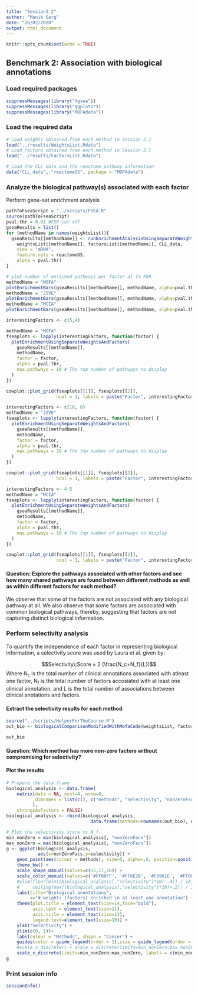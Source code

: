 ```yaml
---
title: "Session3_2"
author: "Manik Garg"
date: "26/02/2020"
output: html_document
---
```


```r
knitr::opts_chunk$set(echo = TRUE)
```

## Benchmark 2: Association with biological annotations

### Load required packages
```r
suppressMessages(library("fgsea"))
suppressMessages(library("ggplot2"))
suppressMessages(library("MOFAdata"))
```

### Load the required data
```r
# Load weights obtained from each method in Session 2.1 
load("../results/WeightsList.Rdata")
# Load factors obtained from each method in Session 2.1 
load("../results/FactorsList.Rdata")
```

```r
# Load the CLL data and the reactome pathway information
data("CLL_data", "reactomeGS", package = "MOFAdata")
```

### Analyze the biological pathway(s) associated with each factor

Perform gene-set enrichment analysis
```r
pathToFseaScript = "../scripts/FSEA.R"
source(pathToFseaScript)
pval.thr = 0.01 #FDR cut-off
gseaResults = list()
for (methodName in names(weightsList)){
  gseaResults[[methodName]] <- runEnrichmentAnalysisUsingSeparateWeightsAndFactors(
    weightsList[[methodName]], factorsList[[methodName]], CLL_data,
    view = "mRNA",
    feature.sets = reactomeGS,
    alpha = pval.thr)
}
```

```r
# plot number of enriched pathways per factor at 1% FDR
methodName = "MOFA"
plotEnrichmentBars(gseaResults[[methodName]], methodName, alpha=pval.thr)
methodName = "JIVE"
plotEnrichmentBars(gseaResults[[methodName]], methodName, alpha=pval.thr)
methodName = "MCIA"
plotEnrichmentBars(gseaResults[[methodName]], methodName, alpha=pval.thr)
```


```r
interestingFactors <- c(5,4)

methodName = "MOFA"
fseaplots <- lapply(interestingFactors, function(factor) {
  plotEnrichmentUsingSeparateWeightsAndFactors(
    gseaResults[[methodName]],
    methodName,
    factor = factor,
    alpha = pval.thr,
    max.pathways = 10 # The top number of pathways to display
  )
})

cowplot::plot_grid(fseaplots[[1]], fseaplots[[2]],
                   ncol = 1, labels = paste("Factor", interestingFactors))

interestingFactors <- c(10, 8)
methodName = "JIVE"
fseaplots <- lapply(interestingFactors, function(factor) {
  plotEnrichmentUsingSeparateWeightsAndFactors(
    gseaResults[[methodName]],
    methodName,
    factor = factor,
    alpha = pval.thr,
    max.pathways = 10 # The top number of pathways to display
  )
})

cowplot::plot_grid(fseaplots[[1]], fseaplots[[2]],
                   ncol = 1, labels = paste("Factor", interestingFactors))

interestingFactors <- 4:5
methodName = "MCIA"
fseaplots <- lapply(interestingFactors, function(factor) {
  plotEnrichmentUsingSeparateWeightsAndFactors(
    gseaResults[[methodName]],
    methodName,
    factor = factor,
    alpha = pval.thr,
    max.pathways = 10 # The top number of pathways to display
  )
})

cowplot::plot_grid(fseaplots[[1]], fseaplots[[2]],
                   ncol = 1, labels = paste("Factor", interestingFactors))
```

#### Question: Explore the pathways associated with other factors and see how many shared pathways are found between different methods as well as within different factors for each method?

We observe that some of the factors are not associated with any biological pathway at all. We also observe that some factors are associated with common biological pathways, thereby, suggesting that factors are not capturing distinct biological information.

### Perform selectivity analysis

To quantify the independence of each factor in representing biological information, a selectivity score was used by Laura et al. given by:

$$Selectivity\;Score = 2 (\frac{N_c+N_f}{L})$$
Where N<sub>c</sub> is the total number of clinical annotations associated with atleast one factor, N<sub>f</sub> is the total number of factors accosiated with at least one clinical annotation, and L is the total number of associations between clinical anotations and factors.

#### Extract the selectivity results for each method
```r
source("../scripts/HelperForTheCourse.R")
out_bio <- biologicalComparisonModifiedWithMofaCode(weightsList, factorsList, CLL_data, pathToFseaScript, database = reactomeGS, pval.thr=pval.thr)
```

```r
out_bio
```

#### Question: Which method has more non-zero factors without compromising for selectivity?

#### Plot the results
```r
# Prepare the data frame
biological_analysis <- data.frame(
    matrix(data = NA, ncol=4, nrow=0, 
           dimnames = list(c(), c("methods", "selectivity", "nonZeroFacs", "total_pathways"))
          ),
    stringsAsFactors = FALSE)
biological_analysis <- rbind(biological_analysis,
                                data.frame(methods=rownames(out_bio), out_bio))

# Plot the selectivity score vs N_f
min_nonZero = min(biological_analysis[, "nonZeroFacs"]) 
max_nonZero = max(biological_analysis[, "nonZeroFacs"]) 
g <- ggplot(biological_analysis, 
            aes(x=nonZeroFacs,y=selectivity)) + 
    geom_point(aes(colour = methods), size=5, alpha=.6, position=position_jitter(h=0, w=0.15))+ 
    theme_bw() + 
    scale_shape_manual(values=c(15,17,16)) + 
    scale_color_manual(values=c('#FF00FF', '#FF6E28', '#C8961E', '#FF0000', '#0000FF', '#A0A0A0', '#48D1CC', '#00FF00')) +
    #ylim(floor(min((biological_analysis[,"selectivity"]*10)-.4)) / 10,
    #     ceiling(max((biological_analysis[,"selectivity"]*10)+.2)) / 10) +
    labs(title="Biological annotations", 
         x="# weights (factors) enriched in at least one annotation") +
    theme(plot.title = element_text(size=14,face="bold"),
          axis.text = element_text(size=11),
          axis.title = element_text(size=13),
          legend.text=element_text(size=10)) +
    ylab("Selectivity") + 
    ylim(c(0, 1))+
    labs(colour = "Methods", shape = "Cancer") +
    guides(color = guide_legend(order = 1),size = guide_legend(order = 3)) + 
    #scale_x_discrete() + scale_x_discrete(limits=min_nonZero:max_nonZero) + 
    scale_x_discrete(limits=min_nonZero:max_nonZero, labels = c(min_nonZero:max_nonZero));
g
```

### Print session info
```r
sessionInfo()
```